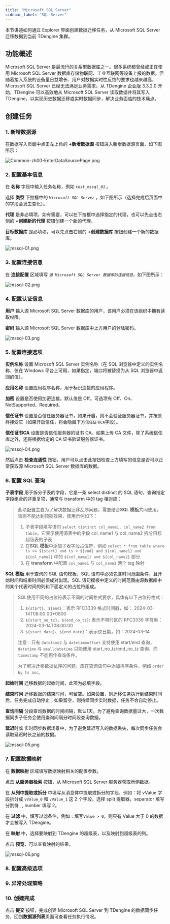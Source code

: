```yaml
---
title: "Microsoft SQL Server"
sidebar_label: "SQL Server"
---
```


本节讲述如何通过 Explorer 界面创建数据迁移任务，从 Microsoft SQL Server 迁移数据到当前 TDengine 集群。

## 功能概述

Microsoft SQL Server 是最流行的关系型数据库之一。很多系统都曾经或正在使用 Microsoft SQL Server 数据库存储物联网、工业互联网等设备上报的数据。但随着接入系统的设备量日益增长、用户对数据实时性反馈的要求也越来越高，Microsoft SQL Server 已经无法满足业务需求。从 TDengine 企业版 3.3.2.0 开始，TDengine 可以高效地从 Microsoft SQL Server 读取数据并将其写入 TDengine，以实现历史数据迁移或实时数据同步，解决业务面临的技术痛点。

## 创建任务

### 1. 新增数据源

在数据写入页面中点击左上角的 **+新增数据源** 按钮进入新增数据源页面，如下图所示：

![Common-zh00-EnterDataSourcePage.png](./pic/Common-zh00-EnterDataSourcePage.png "进入新增数据源页面")

### 2. 配置基本信息

在 **名称** 字段中输入任务名称，例如 *`test_mssql_01`* 。

选择 **类型** 下拉框中的 *`Microsoft SQL Server`* ，如下图所示（选择完成后页面中的字段会发生变化）。

**代理** 是非必填项，如有需要，可以在下拉框中选择指定的代理，也可以先点击右侧的 **+创建新的代理** 按钮创建一个新的代理。

**目标数据库** 是必填项，可以先点击右侧的 **+创建数据库** 按钮创建一个新的数据库。

![mssql-01.png](./pic/mssql-01.png "选择数据源类型为 Microsoft SQL Server")

### 3. 配置连接信息

在 **连接配置** 区域填写 *`源 Microsoft SQL Server 数据库的连接信息`*，如下图所示：

![mssql-02.png](./pic/mssql-02.png "填写源 Microsoft SQL Server 数据库的连接信息")

### 4. 配置认证信息

**用户** 输入源 Microsoft SQL Server 数据库的用户，该用户必须在该组织中拥有读取权限。  

**密码** 输入源 Microsoft SQL Server 数据库中上方用户的登陆密码。 

![ mssql-03.png](./pic/mssql-03.png "配置认证信息")  

### 5. 配置连接选项

**实例名称** 设置 Microsoft SQL Server 实例名称（在 SQL 浏览器中定义的实例名称，仅在 Windows 平台上可用，如果指定，端口将被替换为从 SQL 浏览器中返回的值）。

**应用名称** 设置应用程序名称，用于标识连接的应用程序。

**加密** 设置是否使用加密连接。默认值是 Off。可选项有 Off、On、NotSupported、Required。

**信任证书** 设置是否信任服务器证书，如果开启，则不会验证服务器证书，并按原样接受它（如果开启信任，将会隐藏下方`信任证书CA`字段）。

**信任证书CA** 设置是否信任服务器的证书 CA。如果上传 CA 文件，除了系统信任库之外，还将根据给定的 CA 证书验证服务器证书。

![ mssql-04.png](./pic/mssql-04.png "配置连接选项")
  
然后点击 **检查连通性** 按钮，用户可以点击此按钮检查上方填写的信息是否可以正常获取源 Microsoft SQL Server 数据库的数据。

### 6. 配置 SQL 查询

**子表字段** 用于拆分子表的字段，它是一条 select distinct 的 SQL 语句，查询指定字段组合的非重复项，通常与 transform 中的 tag 相对应：
> 此项配置主要为了解决数据迁移乱序问题，需要结合**SQL 模板**共同使用，否则不能达到预期效果，使用示例如下：
> 1. 子表字段填写语句 `select distinct col_name1, col_name2 from table`，它表示使用源表中的字段 col_name1 与 col_name2 拆分目标超级表的子表
> 2. 在**SQL 模板**中添加子表字段占位符，例如 `select * from table where ts >= ${start} and ts < ${end} and ${col_name1} and ${col_name2}` 中的 `${col_name1} and ${col_name2}` 部分
> 3. 在 **transform** 中配置 `col_name1` 与 `col_name2` 两个 tag 映射

**SQL 模板** 用于查询的 SQL 语句模板，SQL 语句中必须包含时间范围条件，且开始时间和结束时间必须成对出现。SQL 语句模板中定义的时间范围由源数据库中的某个代表时间的列和下面定义的占位符组成。
> SQL使用不同的占位符表示不同的时间格式要求，具体有以下占位符格式：
> 1. `${start}`、`${end}`：表示 RFC3339 格式时间戳，如： 2024-03-14T08:00:00+0800
> 2. `${start_no_tz}`、`${end_no_tz}`: 表示不带时区的 RFC3339 字符串：2024-03-14T08:00:00
> 3. `${start_date}`、`${end_date}`：表示仅日期，如：2024-03-14
> 
> 注意：只有 `datetime2` 与 `datetimeoffset` 支持使用 start/end 查询，`datetime` 与 `smalldatetime` 只能使用 start_no_tz/end_no_tz 查询，而 `timestamp` 不能用作查询条件。
>
> 为了解决迁移数据乱序的问题，应在查询语句中添加排序条件，例如 `order by ts asc`。

**起始时间** 迁移数据的起始时间，此项为必填字段。

**结束时间** 迁移数据的结束时间，可留空。如果设置，则迁移任务执行到结束时间后，任务完成自动停止；如果留空，则持续同步实时数据，任务不会自动停止。

**查询间隔** 分段查询数据的时间间隔，默认1天。为了避免查询数据量过大，一次数据同步子任务会使用查询间隔分时间段查询数据。

**延迟时长** 实时同步数据场景中，为了避免延迟写入的数据丢失，每次同步任务会读取延迟时长之前的数据。

![ mssql-05.png](./pic/mssql-05.png "配置数据采集") 

### 7. 配置数据映射

在 **数据映射** 区域填写数据映射相关的配置参数。

点击 **从服务器检索** 按钮，从 Microsoft SQL Server 服务器获取示例数据。

在 **从列中提取或拆分** 中填写从消息体中提取或拆分的字段，例如：将 vValue 字段拆分成 `vValue_0` 和 `vValue_1` 这 2 个字段，选择 split 提取器，separator 填写分割符 `,`, number 填写 2。

在 **过滤** 中，填写过滤条件，例如：填写`Value > 0`，则只有 Value 大于 0 的数据才会被写入 TDengine。

在 **映射** 中，选择要映射到 TDengine 的超级表，以及映射到超级表的列。

点击 **预览**，可以查看映射的结果。

![mssql-06.png](pic/mssql-06.png)

### 8. 配置高级选项


<AdvancedOptions/>

### 9. 异常处理策略


<Contributing />

### 10. 创建完成

点击 **提交** 按钮，完成创建  Microsoft SQL Server 到 TDengine 的数据同步任务，回到**数据源列表**页面可查看任务执行情况。
